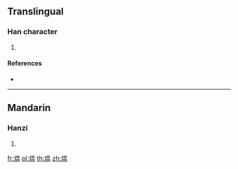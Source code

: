 {{also|熅}}
==Translingual==

===Han character===
{{Han char|rn=86|rad=火|as=09|sn=13|four=|canj=FABT}}

# {{defn|Han|sort=火09}}

====References====
* {{Han ref|kx=0678.161|dkj=19262|hdz=32217.020|uh=7174|ud=29044}}

----

==Mandarin==

===Hanzi===
{{cmn-hanzi|tra=熅|pin=[[yūn]] ([[yun1]])|wg=yün<sup>1</sup>}}

# {{defn|lang=cmn|sort=火09}}

[[fr:煴]]
[[pl:煴]]
[[th:煴]]
[[zh:煴]]